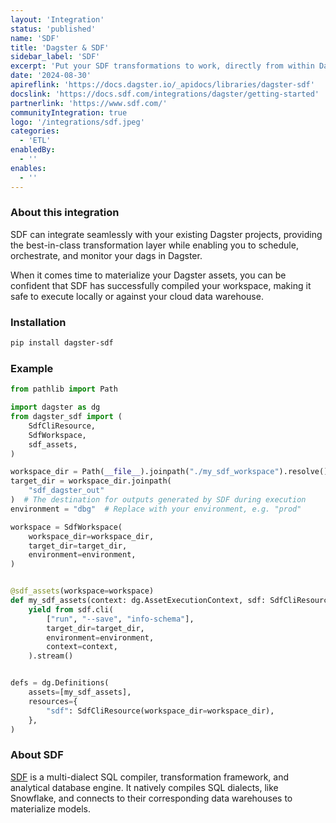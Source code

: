 ```yaml
---
layout: 'Integration'
status: 'published'
name: 'SDF'
title: 'Dagster & SDF'
sidebar_label: 'SDF'
excerpt: 'Put your SDF transformations to work, directly from within Dagster.'
date: '2024-08-30'
apireflink: 'https://docs.dagster.io/_apidocs/libraries/dagster-sdf'
docslink: 'https://docs.sdf.com/integrations/dagster/getting-started'
partnerlink: 'https://www.sdf.com/'
communityIntegration: true
logo: '/integrations/sdf.jpeg'
categories:
  - 'ETL'
enabledBy:
  - ''
enables:
  - ''
---
```


### About this integration

SDF can integrate seamlessly with your existing Dagster projects, providing the best-in-class transformation layer while enabling you to schedule, orchestrate, and monitor your dags in Dagster.

When it comes time to materialize your Dagster assets, you can be confident that SDF has successfully compiled your workspace, making it safe to execute locally or against your cloud data warehouse.

### Installation

```bash
pip install dagster-sdf
```

### Example

```python
from pathlib import Path

import dagster as dg
from dagster_sdf import (
    SdfCliResource,
    SdfWorkspace,
    sdf_assets,
)

workspace_dir = Path(__file__).joinpath("./my_sdf_workspace").resolve()
target_dir = workspace_dir.joinpath(
    "sdf_dagster_out"
)  # The destination for outputs generated by SDF during execution
environment = "dbg"  # Replace with your environment, e.g. "prod"

workspace = SdfWorkspace(
    workspace_dir=workspace_dir,
    target_dir=target_dir,
    environment=environment,
)


@sdf_assets(workspace=workspace)
def my_sdf_assets(context: dg.AssetExecutionContext, sdf: SdfCliResource):
    yield from sdf.cli(
        ["run", "--save", "info-schema"],
        target_dir=target_dir,
        environment=environment,
        context=context,
    ).stream()


defs = dg.Definitions(
    assets=[my_sdf_assets],
    resources={
        "sdf": SdfCliResource(workspace_dir=workspace_dir),
    },
)
```

### About SDF

[SDF](https://www.sdf.com/) is a multi-dialect SQL compiler, transformation framework, and analytical database engine. It natively compiles SQL dialects, like Snowflake, and connects to their corresponding data warehouses to materialize models.
